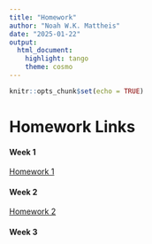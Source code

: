 ```yaml
---
title: "Homework"
author: "Noah W.K. Mattheis"
date: "2025-01-22"
output: 
  html_document: 
    highlight: tango
    theme: cosmo
---
```


```r
knitr::opts_chunk$set(echo = TRUE)
```


# Homework Links


#### Week 1
[Homework 1](https://github.com/NoahMattheis)


#### Week 2
[Homework 2](https://noahmattheis.github.io/MattheisBIOL6100/index.html)


#### Week 3
